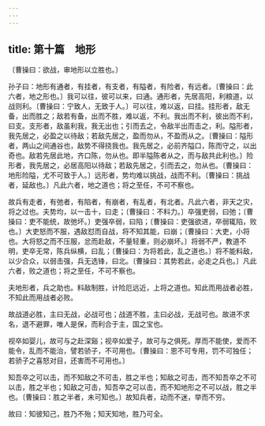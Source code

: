 ```yaml
---
---
---
```

title: 第十篇　地形
---




〔曹操曰：欲战，审地形以立胜也。〕

孙子曰：地形有通者，有挂者，有支者，有隘者，有险者，有远者。〔曹操曰：此六者，地之形也。〕我可以往，彼可以来，曰通。通形者，先居高阳，利粮道，以战则利。〔曹操曰：宁致人，无致于人。〕可以往，难以返，曰挂。挂形者，敌无备，出而胜之；敌若有备，出而不胜，难以返，不利。我出而不利，彼出而不利，曰支。支形者，敌虽利我，我无出也；引而去之，令敌半出而击之，利。隘形者，我先居之，必盈之以待敌；若敌先居之，盈而勿从，不盈而从之。〔曹操曰：隘形者，两山之间通谷也，敌势不得挠我也。我先居之，必前齐隘口，陈而守之，以出奇也。敌若先居此地，齐口陈，勿从也。即半隘陈者从之，而与敌共此利也。〕险形者，我先居之，必居高阳以待敌；若敌先居之，引而去之，勿从也。〔曹操曰：地形险隘，尤不可致于人。〕远形者，势均难以挑战，战而不利。〔曹操曰：挑战者，延敌也。〕凡此六者，地之道也；将之至任，不可不察也。

故兵有走者，有弛者，有陷者，有崩者，有乱者，有北者。凡此六者，非天之灾，将之过也。夫势均，以一击十，曰走；〔曹操曰：不料力。〕卒强吏弱，曰弛；〔曹操曰：吏不能统，故弛坏。〕吏强卒弱，曰陷；〔曹操曰：吏强欲进，卒弱辄陷，败也。〕大吏怒而不服，遇敌怼而自战，将不知其能，曰崩；〔曹操曰：大吏，小将也。大将怒之而不压服，忿而赴敌，不量轻重，则必崩坏。〕将弱不严，教道不明，吏卒无常，陈兵纵横，曰乱；〔曹操曰：为将若此，乱之道也。〕将不能料敌，以少合众，以弱击强，兵无选锋，曰北。〔曹操曰：其势若此，必走之兵也。〕凡此六者，败之道也；将之至任，不可不察也。

夫地形者，兵之助也。料敌制胜，计险厄远近，上将之道也。知此而用战者必胜，不知此而用战者必败。

故战道必胜，主曰无战，必战可也；战道不胜，主曰必战，无战可也。故进不求名，退不避罪，唯人是保，而利合于主，国之宝也。

视卒如婴儿，故可与之赴深谿；视卒如爱子，故可与之俱死。厚而不能使，爱而不能令，乱而不能治，譬若骄子，不可用也。〔曹操曰：恩不可专用，罚不可独任；若骄子之喜怒对目，还害而不可用也。〕

知吾卒之可以击，而不知敌之不可击，胜之半也；知敌之可击，而不知吾卒之不可以击，胜之半也；知敌之可击，知吾卒之可以击，而不知地形之不可以战，胜之半也。〔曹操曰：胜之半者，未可知也。〕故知兵者，动而不迷，举而不穷。

故曰：知彼知己，胜乃不殆；知天知地，胜乃可全。
